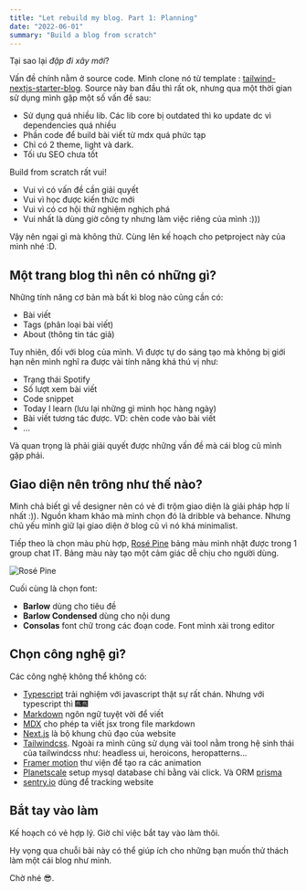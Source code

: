 ---
title: "Let rebuild my blog. Part 1: Planning"
date: "2022-06-01"
summary: "Build a blog from scratch"
---

Tại sao lại _đập đi xây mới_?

Vấn đề chính nằm ở source code. Mình clone nó từ template : [tailwind-nextjs-starter-blog](https://github.com/timlrx/tailwind-nextjs-starter-blog). Source này ban đầu thì rất ok, nhưng qua một thời gian sử dụng mình gặp một số vấn đề sau:

- Sử dụng quá nhiều lib. Các lib core bị outdated thì ko update dc vì dependencies quá nhiều
- Phần code để build bài viết từ mdx quá phức tạp
- Chỉ có 2 theme, light và dark.
- Tối ưu SEO chưa tốt

Build from scratch rất vui!

- Vui vì có vấn đề cần giải quyết
- Vui vì học được kiến thức mới
- Vui vì có cơ hội thử nghiệm nghịch phá
- Vui nhất là dùng giờ công ty nhưng làm việc riêng của mình :)))

Vậy nên ngại gì mà không thử. Cùng lên kế hoạch cho petproject này của mình nhé :D.

## Một trang blog thì nên có những gì?

Những tính năng cơ bản mà bất kì blog nào cũng cần có:

- Bài viết
- Tags (phân loại bài viết)
- About (thông tin tác giả)

Tuy nhiên, đối với blog của mình. Vì được tự do sáng tạo mà không bị giới hạn nên mình nghĩ ra được vài tính năng khá thú vị như:

- Trạng thái Spotify
- Số lượt xem bài viết
- Code snippet
- Today I learn (lưu lại những gì mình học hàng ngày)
- Bài viết tương tác được. VD: chèn code vào bài viết
- ...

Và quan trọng là phải giải quyết được những vấn đề mà cái blog cũ mình gặp phải.

## Giao diện nên trông như thế nào?

Mình chả biết gì về designer nên có vẻ đi trộm giao diện là giải pháp hợp lí nhất :)). Nguồn kham khảo mà mình chọn đó là dribble và behance. Nhưng chủ yếu mình giữ lại giao diện ở blog cũ vì nó khá minimalist.

Tiếp theo là chọn màu phù hợp, [Rosé Pine](https://rosepinetheme.com/) bảng màu mình nhặt được trong 1 group chat IT. Bảng màu này tạo một cảm giác dễ chịu cho người dùng.

![Rosé Pine](/static/images/2022/rosepine.png)

Cuối cùng là chọn font:

- **Barlow** dùng cho tiêu đề
- **Barlow Condensed** dùng cho nội dung
- **Consolas** font chữ trong các đoạn code. Font mình xài trong editor

## Chọn công nghệ gì?

Các công nghệ không thể không có:

- [Typescript](https://www.typescriptlang.org/) trải nghiệm với javascript thật sự rất chán. Nhưng với typescript thì 🎆🎆
- [Markdown](https://www.markdownguide.org/) ngôn ngữ tuyệt vời để viết
- [MDX](https://mdxjs.com/) cho phép ta viết jsx trong file markdown
- [Next.js](https://nextjs.org/) là bộ khung chủ đạo của website
- [Tailwindcss](https://tailwindcss.com/). Ngoài ra mình cũng sử dụng vài tool nằm trong hệ sinh thái của tailwindcss như: headless ui, heroicons, heropatterns...
- [Framer motion](https://www.framer.com/motion/) thư viện để tạo ra các animation
- [Planetscale](https://planetscale.com/) setup mysql database chỉ bằng vài click. Và ORM [prisma](https://www.prisma.io/)
- [sentry.io](https://sentry.io/) dùng để tracking website

## Bắt tay vào làm

Kế hoạch có vẻ hợp lý. Giờ chỉ việc bắt tay vào làm thôi.

Hy vọng qua chuỗi bài này có thể giúp ích cho những bạn muốn thử thách làm một cái blog như minh.

Chờ nhé 😎.
